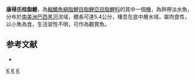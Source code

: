 {{Speciesbox 
| taxon = Charax condei
| status = NE
| status_system = IUCN3.1
| authority =  [[Géry|Géry]] & [[Knöppel|Knöppel]], 1976
| synonyms = *''Asiphonichthys condei''<br /><small>Géry & Knöppel, 1976</small>
}}
'''康得氏桂脂鯉'''，為[[輻鰭魚綱|輻鰭魚綱]][[脂鯉目|脂鯉目]][[脂鯉亞目|脂鯉亞目]][[脂鯉科|脂鯉科]]的其中一個[[種|種]]，為熱帶淡水魚，分布於[[南美洲|南美洲]][[巴西|巴西]][[黑河|黑河]]流域，體長可達5.4公分，棲息在底中層水域，屬肉食性，以小魚為食，生活習性不明，可作為觀賞魚。

==参考文献==
{{refbegin}}
*{{FishBase_species|genus=Charax|species=condei|year=2013|month=11}}
{{refend}}

{{Taxonbar|from=Q5832889}}

[[Category:觀賞魚|K]]
[[Category:桂脂鯉屬|K]]
[[Category:1976年描述的鱼类|K]]


{{魚類小作品}}